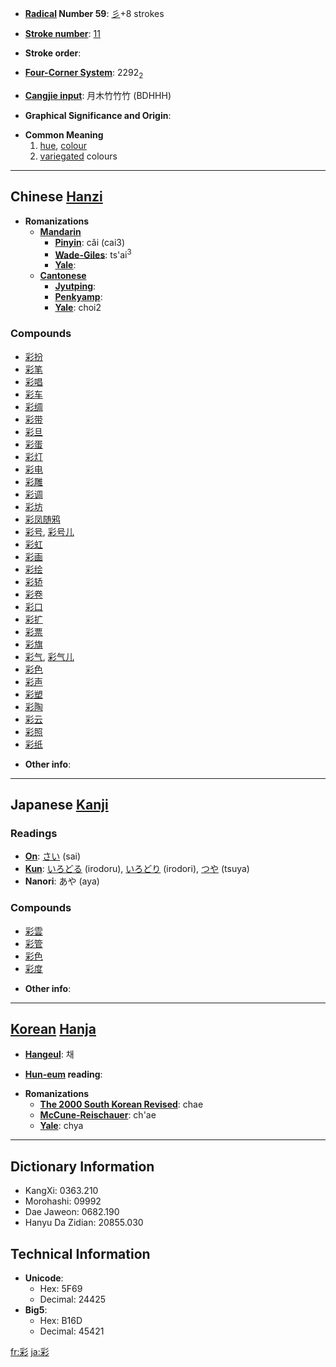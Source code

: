 * '''[[Wiktionary:Chinese radical index| Radical]] Number 59''': [[Wiktionary:Chinese radical index 彡|彡]]+8 strokes

* '''[[Wiktionary:Chinese total strokes index|Stroke number]]''': [[Wiktionary:Chinese total strokes index 11|11]]

* '''Stroke order''': 

* '''[[Wiktionary:Chinese four corner index|Four-Corner System]]''': 2292<sub>2</sub>

* '''[[Wiktionary:Chinese Cangjie index|Cangjie input]]''': 月木竹竹竹 (BDHHH)

* '''Graphical Significance and Origin''': 

* '''Common Meaning'''
*# [[hue]], [[colour]]
*# [[variegated]] colours

----

== Chinese [[Hanzi]] ==

* '''Romanizations'''
** '''[[Mandarin]]'''
*** '''[[Pinyin]]''': cǎi (cai3)
*** '''[[Wade-Giles]]''': ts'ai<sup>3</sup>
*** '''[[Yale]]''': 
** '''[[Cantonese]]'''
*** '''[[Jyutping]]''':
*** '''[[Penkyamp]]''': 
*** '''[[Yale]]''': choi2

===Compounds===
*[[彩扮]]
*[[彩笔]]
*[[彩唱]]
*[[彩车]]
*[[彩绸]]
*[[彩带]]
*[[彩旦]]
*[[彩蛋]]
*[[彩灯]]
*[[彩电]]
*[[彩雕]]
*[[彩调]]
*[[彩坊]]
*[[彩凤随鸦]]
*[[彩号]], [[彩号儿]]
*[[彩虹]]
*[[彩画]]
*[[彩绘]]
*[[彩轿]]
*[[彩卷]]
*[[彩口]]
*[[彩扩]]
*[[彩票]]
*[[彩旗]]
*[[彩气]], [[彩气儿]]
*[[彩色]]
*[[彩声]]
*[[彩塑]]
*[[彩陶]]
*[[彩云]]
*[[彩照]]
*[[彩纸]]

* '''Other info''': 

----

== Japanese [[Kanji]] ==

===Readings===
* '''[[On]]''': [[さい]] (sai)
* '''[[Kun]]''': [[いろどる]] (irodoru), [[いろどり]] (irodori), [[つや]] (tsuya)
* '''Nanori''': あや (aya)

===Compounds===
*[[彩雲]]
*[[彩管]]
*[[彩色]]
*[[彩度]]

* '''Other info''':  

----

== [[Korean]] [[Hanja]] ==

* '''[[Hangeul]]''': 채

* '''[[Hun-eum]] reading''': 

* '''Romanizations'''
** '''[[The 2000 South Korean Revised Romanization|The 2000 South Korean Revised]]''': chae
** '''[[McCune-Reischauer]]''': ch'ae
** '''[[Yale]]''': chya

----

== Dictionary Information ==

* KangXi: 0363.210
* Morohashi: 09992
* Dae Jaweon: 0682.190
* Hanyu Da Zidian: 20855.030

== Technical Information ==

* '''Unicode''':
** Hex: 5F69
** Decimal: 24425
* '''Big5''':
** Hex: B16D
** Decimal: 45421

[[fr:彩]]
[[ja:彩]]